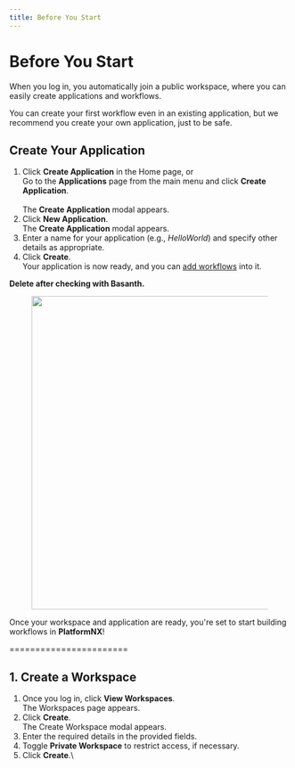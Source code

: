 ```yaml
---
title: Before You Start
---
```


# Before You Start

When you log in, you automatically join a public workspace, where you can easily create applications and workflows.

You can create your first workflow even in an existing application, but we recommend you create your own application, just to be safe.&#x20;

## Create Your Application

1. Click **Create Application** in the Home page, or\
   Go to the **Applications** page from the main menu and click **Create Application**.\
   \
   The **Create Application** modal appears.
2. Click **New Application**.\
   The **Create Application** modal appears.
3. Enter a name for your application (e.g., _HelloWorld_) and specify other details as appropriate.
4. Click **Create**.\
   Your application is now ready, and you can [add workflows](create-your-first-workflow.mdx) into it.

**Delete after checking with Basanth.**

<div align="left" data-full-width="false">
  <figure>
    <img src="/img/assets/helloworld-(1).gif" alt="" width="563"></img>
    <figcaption></figcaption>
  </figure>
</div>

Once your workspace and application are ready, you're set to start building workflows in **PlatformNX**!

\=======================

## **1. Create a Workspace**

1. Once you log in, click **View Workspaces**.\
   The Workspaces page appears.&#x20;
2. Click **Create**.\
   The Create Workspace modal appears.&#x20;
3. Enter the required details in the provided fields.
4. Toggle **Private Workspace** to restrict access, if necessary.
5. Click **Create**.\

<figure>
  <img src="/img/assets/Create-a-workspace.gif" alt=""></img>
  <figcaption></figcaption>
</figure>

